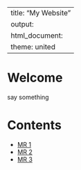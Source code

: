 

---
title: "My Website"
output: 
  html_document:
    theme: united
---

# Welcome

say something

# Contents

- [MR 1](test1.html)
- [MR 2](test2.html)
- [MR 3](test3.html)
